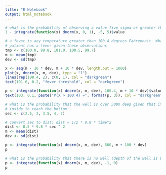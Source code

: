 ```yaml
---
title: "R Notebook"
output: html_notebook
---
```

```r
# what is the probability of observing a value five sigma or greater than the mean or more
1 - integrate(function(x) dnorm(x, 0, 1), -5, 5)$value
``` 
```r
# a fever is any temperature greater than 100.4 degrees Fahrenheit. What is the probability that the 
# patient has a fever given these observations 
tmp <- c(100.0, 99.8, 101.0, 100.5, 99.7)
m <- mean(tmp)
dev <- sd(tmp)

x <- seq(m - 10 * dev, m + 10 * dev, length.out = 1000)
plot(x, dnorm(x, m, dev), type = "l")
lines(rep(100.4, 2), c(0, 1), col = "darkgreen")
text(101.6, 0.2, "fever threshold", col = "darkgreen")

p <- integrate(function(x) dnorm(x, m, dev), 100.4, m + 10 * dev)$value
text(103, 0.1, paste("P(X > 100.4) =", format(p, 3)), col = "darkgreen")
```
```r
# what is the probability that the well is over 500m deep given that it takes x seconds for a coin tossed 
# inside to reach the bottom 
sec <- c(2.5, 3, 3.5, 4, 2)

# convert sec to dist: dist = 1/2 * 9.8 * time^2
dist <- 0.5 * 9.8 * sec ^ 2
m <- mean(dist)
dev <- sd(dist)

p <- integrate(function(x) dnorm(x, m, dev), 500, m + 100 * dev)
p
```
```r
# what is the probability that there is no well (depth of the well is 0)
p <- integrate(function(x) dnorm(x, m, dev), -1, 0)
p
```

